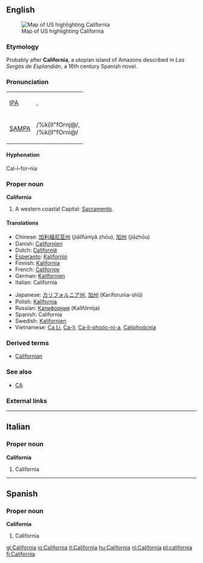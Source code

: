 {{wikipedia}}
==English==
[[Image:Map of USA highlighting California.png|thumb|right|Map of US highlighting California]]

===Etymology===
Probably after '''California''', a utopian island of Amazons described in ''Las Sergas de Esplandián'', a 16th century Spanish novel.

===Pronunciation===
{| border=1 cellpadding=5
| [[w:IPA|IPA]] || {{IPAchar|/ˌkæl.ɪ.ˈfɔɹ.njə/}}, <br> {{IPAchar|/ˌkæl.ɪ.ˈfɔɹ.ni.ə/}}
|-
| [[w:SAMPA|SAMPA]] || /%k{lI"fOrnj@/, <br> /%k{lI"fOrni@/
|}

====Hyphenation====
Cal-i-for-nia

===Proper noun===
'''California''' 
#A western coastal {{USstate}} Capital: [[Sacramento]].

====Translations====
{{top}}
*Chinese: [[加利福尼亚州]] (jiālìfúníyǎ zhōu), [[加州]] (jiāzhōu)
*Danish: [[Californien]] 
*Dutch: [[Californië]] 
*[[Esperanto]]: [[Kalifornio]]
*Finnish: [[Kalifornia]]
*French: [[Californie]] {{f}}
*German: [[Kalifornien]] {{n}}
*Italian: California {{f}}
{{mid}}
*Japanese: [[カリフォルニア州]], [[加州]] (Kariforunia-shū)
*Polish: [[Kalifornia]] {{f}}
*Russian: [[Калифорния]] (Kalifórnija) {{f}}
*Spanish: California {{f}}
*Swedish: [[Kalifornien]]
*Vietnamese: [[Ca Li]], [[Ca-li]], [[Ca-li-phoóc-ni-a]], [[Caliphoócnia]]
{{bottom}}

===Derived terms===
*[[Californian]]

===See also===
*[[CA]]

===External links===
{{pedialite}}


----
==Italian==
===Proper noun===
'''California''' {{f}}
#California


----
==Spanish==
===Proper noun===
'''California''' {{f}}
#California

[[gl:California]]
[[io:California]]
[[it:California]]
[[hu:California]]
[[nl:California]]
[[pl:california]]
[[fi:California]]